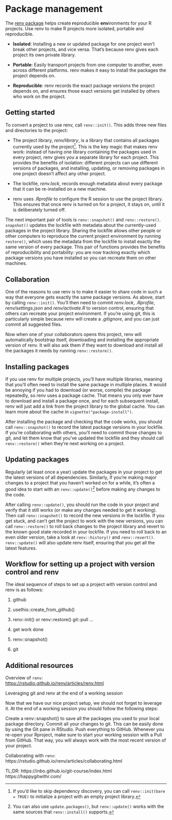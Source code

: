 # Package management {#sec-renv}

The [renv package](https://rstudio.github.io/renv/articles/renv.html) helps create **r**eproducible **env**ironments for your R projects. Use renv to make R projects more isolated, portable and reproducible.

-   **Isolated**: Installing a new or updated package for one project won't break other projects, and vice versa. That's because renv gives each project its own private library.

-   **Portable**: Easily transport projects from one computer to another, even across different platforms. renv makes it easy to install the packages the project depends on.

-   **Reproducible**: renv records the exact package versions the project depends on, and ensures those exact versions get installed by others who work on the project.

## Getting started

To convert a project to use renv, call `renv::init()`. This adds three new files and directories to the project:

-   The project library, *renv/library*, is a library that contains all packages currently used by the project[^renv-1]. This is the key magic that makes renv work: instead of having one library containing the packages used in every project, renv gives you a separate library for each project. This provides the benefits of isolation: different projects can use different versions of packages, and installing, updating, or removing packages in one project doesn't affect any other project.

-   The lockfile, *renv.lock*, records enough metadata about every package that it can be re-installed on a new machine.

-   renv uses *.Rprofile* to configure the R session to use the project library. This ensures that once renv is turned on for a project, it stays on, until it is deliberately turned off.

[^renv-1]: If you'd like to skip dependency discovery, you can call `renv::init(bare = TRUE)` to initialize a project with an empty project library.

The next important pair of tools is `renv::snapshot()` and `renv::restore()`. `snapshot()` updates the lockfile with metadata about the currently-used packages in the project library. Sharing the lockfile allows other people or other computers to reproduce the current project environment by running `restore()`, which uses the metadata from the lockfile to install exactly the same version of every package. This pair of functions provides the benefits of reproducibility and portability: you are now tracking exactly which package versions you have installed so you can recreate them on other machines.

## Collaboration

One of the reasons to use renv is to make it easier to share code in such a way that everyone gets exactly the same package versions. As above, start by calling `renv::init()`. You'll then need to commit *renv.lock*, *.Rprofile*, *renv/settings.json* and *renv/activate.R* to version control, ensuring that others can recreate your project environment. If you're using git, this is particularly simple because renv will create a *.gitignore*, and you can just commit all suggested files.

Now when one of your collaborators opens this project, renv will automatically bootstrap itself, downloading and installing the appropriate version of renv. It will also ask them if they want to download and install all the packages it needs by running `renv::restore()`.

## Installing packages

If you use renv for multiple projects, you'll have multiple libraries, meaning that you'll often need to install the same package in multiple places. It would be annoying if you had to download (or worse, compile) the package repeatedly, so renv uses a package cache. That means you only ever have to download and install a package once, and for each subsequent install, renv will just add a link from the project library to the global cache. You can learn more about the cache in `vignette("package-install")`.

After installing the package and checking that the code works, you should call `renv::snapshot()` to record the latest package versions in your lockfile. If you're collaborating with others, you'll need to commit those changes to git, and let them know that you've updated the lockfile and they should call `renv::restore()` when they're next working on a project.

## Updating packages

Regularly (at least once a year) update the packages in your project to get the latest versions of all dependencies. Similarly, if you're making major changes to a project that you haven't worked on for a while, it's often a good idea to start with an `renv::update()`[^renv-2] before making any changes to the code.

[^renv-2]: You can also use `update.packages()`, but `renv::update()` works with the same sources that `renv::install()` supports.

After calling `renv::update()`, you should run the code in your project and verify that it still works (or make any changes needed to get it working). Then call `renv::snapshot()` to record the new versions in the lockfile. If you get stuck, and can't get the project to work with the new versions, you can call `renv::restore()` to roll back changes to the project library and revert to the known good state recorded in your lockfile. If you need to roll back to an even older version, take a look at `renv::history()` and `renv::revert()`. `renv::update()` will also update renv itself, ensuring that you get all the latest features.

## Workflow for setting up a project with version control and renv

The ideal sequence of steps to set up a project with version control and renv is as follows:

1.  github

2.  usethis::create_from_github()

3.  renv::init() or renv::restore() git::pull ...

4.  get work done

5.  renv::snapshot()

4.  git

## Additional resources

Overview of `renv`:\
<https://rstudio.github.io/renv/articles/renv.html>



Leveraging git and renv at the end of a working session

Now that we have our nice project setup, we should not forget to leverage it. At the end of a working session you should follow the following steps:

Create a renv::snapshot() to save all the packages you used to your local package directory. Commit all your changes to git. This can be easily done by using the Git pane in RStudio. Push everything to GitHub. Whenever you re-open your Rproject, make sure to start your working session with a Pull from GitHub. That way, you will always work with the most recent version of your project.

Collaborating with `renv`: https://rstudio.github.io/renv/articles/collaborating.html

TL;DR: https://inbo.github.io/git-course/index.html https://happygitwithr.com/
